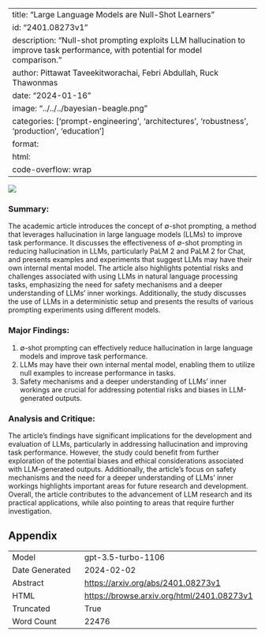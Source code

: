 
---
title: "Large Language Models are Null-Shot Learners"
id: "2401.08273v1"
description: "Null-shot prompting exploits LLM hallucination to improve task performance, with potential for model comparison."
author: Pittawat Taveekitworachai, Febri Abdullah, Ruck Thawonmas
date: "2024-01-16"
image: "../../../bayesian-beagle.png"
categories: ['prompt-engineering', 'architectures', 'robustness', 'production', 'education']
format:
  html:
    code-overflow: wrap
---

![](None)

### Summary:

The academic article introduces the concept of ∅-shot prompting, a method that leverages hallucination in large language models (LLMs) to improve task performance. It discusses the effectiveness of ∅-shot prompting in reducing hallucination in LLMs, particularly PaLM 2 and PaLM 2 for Chat, and presents examples and experiments that suggest LLMs may have their own internal mental model. The article also highlights potential risks and challenges associated with using LLMs in natural language processing tasks, emphasizing the need for safety mechanisms and a deeper understanding of LLMs' inner workings. Additionally, the study discusses the use of LLMs in a deterministic setup and presents the results of various prompting experiments using different models.

### Major Findings:
1. ∅-shot prompting can effectively reduce hallucination in large language models and improve task performance.
2. LLMs may have their own internal mental model, enabling them to utilize null examples to increase performance in tasks.
3. Safety mechanisms and a deeper understanding of LLMs' inner workings are crucial for addressing potential risks and biases in LLM-generated outputs.

### Analysis and Critique:
The article's findings have significant implications for the development and evaluation of LLMs, particularly in addressing hallucination and improving task performance. However, the study could benefit from further exploration of the potential biases and ethical considerations associated with LLM-generated outputs. Additionally, the article's focus on safety mechanisms and the need for a deeper understanding of LLMs' inner workings highlights important areas for future research and development. Overall, the article contributes to the advancement of LLM research and its practical applications, while also pointing to areas that require further investigation.

## Appendix

|          |          |
|----------|----------|
| Model     | gpt-3.5-turbo-1106       |
| Date Generated     | 2024-02-02       |
| Abstract | [https://arxiv.org/abs/2401.08273v1](https://arxiv.org/abs/2401.08273v1)        |
| HTML     | [https://browse.arxiv.org/html/2401.08273v1](https://browse.arxiv.org/html/2401.08273v1)       |
| Truncated       | True       |
| Word Count       | 22476       |
